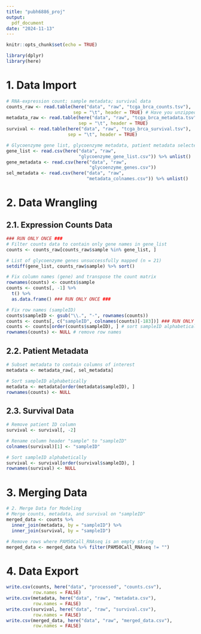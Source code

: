 ```yaml
---
title: "pubh6886_proj"
output:
  pdf_document
date: "2024-11-13"
---
```


```r
knitr::opts_chunk$set(echo = TRUE)
```

```r
library(dplyr)
library(here)
```

# 1. Data Import

```r
# RNA-expression count; sample metadata; survival data
counts_raw <- read.table(here("data", "raw", "tcga_brca_counts.tsv"),
                         sep = "\t", header = TRUE) # Have you unzipped?
metadata_raw <- read.table(here("data", "raw", "tcga_brca_metadata.tsv"),
                           sep = "\t", header = TRUE)
survival <- read.table(here("data", "raw", "tcga_brca_survival.tsv"),
                       sep = "\t", header = TRUE)

# Glycoenzyme gene list, glycoenzyme metadata, patient metadata selected col
gene_list <- read.csv(here("data", "raw",
                           "glycoenzyme_gene_list.csv")) %>% unlist()
gene_metadata <- read.csv(here("data", "raw",
                               "glycoenzyme_genes.csv"))
sel_metadata <- read.csv(here("data", "raw",
                              "metadata_colnames.csv")) %>% unlist()
```

# 2. Data Wrangling

## 2.1. Expression Counts Data

```r
### RUN ONLY ONCE ###
# Filter counts data to contain only gene names in gene_list
counts <- counts_raw[counts_raw$sample %in% gene_list, ]

# List of glycoenzyme genes unsuccessfully mapped (n = 21)
setdiff(gene_list, counts_raw$sample) %>% sort()

# Fix column names (gene) and transpose the count matrix
rownames(counts) <- counts$sample
counts <- counts[, -1] %>%
  t() %>%
  as.data.frame() ### RUN ONLY ONCE ###

# Fix row names (sampleID)
counts$sampleID <- gsub("\\.", "-", rownames(counts))
counts <- counts[, c("sampleID", colnames(counts)[-183])] ### RUN ONLY ONCE ###
counts <- counts[order(counts$sampleID), ] # sort sampleID alphabetically
rownames(counts) <- NULL # remove row names
```

## 2.2. Patient Metadata

```r
# Subset metadata to contain columns of interest
metadata <- metadata_raw[, sel_metadata]

# Sort sampleID alphabetically
metadata <- metadata[order(metadata$sampleID), ]
rownames(counts) <- NULL
```

## 2.3. Survival Data

```r
# Remove patient ID column
survival <- survival[, -2]

# Rename column header "sample" to "sampleID"
colnames(survival)[1] <- "sampleID"

# Sort sampleID alphabetically
survival <- survival[order(survival$sampleID), ]
rownames(survival) <- NULL
```

# 3. Merging Data

```r
# 2. Merge Data for Modeling
# Merge counts, metadata, and survival on "sampleID"
merged_data <- counts %>%
  inner_join(metadata, by = "sampleID") %>%
  inner_join(survival, by = "sampleID")

# Remove rows where PAM50Call_RNAseq is an empty string
merged_data <- merged_data %>% filter(PAM50Call_RNAseq != "")
```

# 4. Data Export

```r
write.csv(counts, here("data", "processed", "counts.csv"),
          row.names = FALSE)
write.csv(metadata, here("data", "raw", "metadata.csv"),
          row.names = FALSE)
write.csv(survival, here("data", "raw", "survival.csv"),
          row.names = FALSE)
write.csv(merged_data, here("data", "raw", "merged_data.csv"),
          row.names = FALSE)
```
